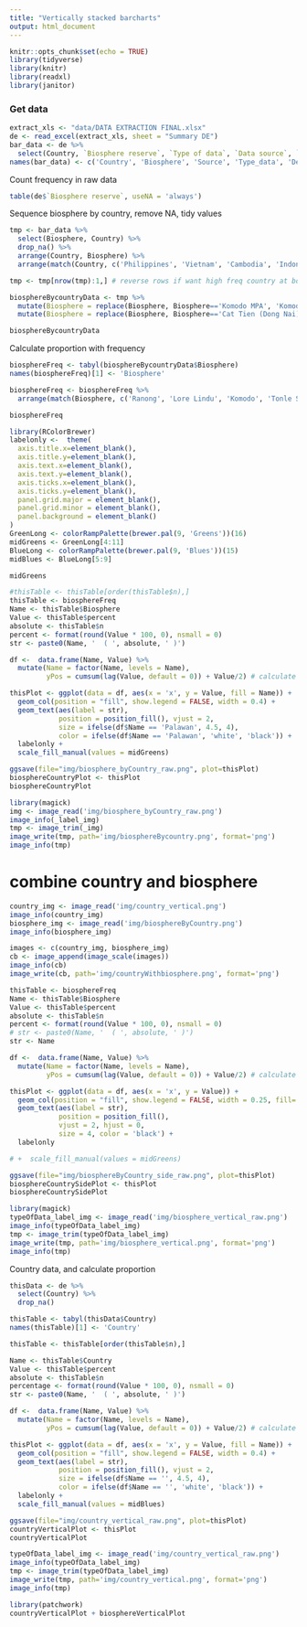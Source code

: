 ---
title: "Vertically stacked barcharts"
output: html_document
---

```{r setup, include=FALSE}
knitr::opts_chunk$set(echo = TRUE)
library(tidyverse)
library(knitr)
library(readxl)
library(janitor)
```

### Get data
```{r eval = TRUE}
extract_xls <- "data/DATA EXTRACTION FINAL.xlsx"
de <- read_excel(extract_xls, sheet = "Summary DE")
bar_data <- de %>% 
  select(Country, `Biosphere reserve`, `Type of data`, `Data source`, `Study design`)
names(bar_data) <- c('Country', 'Biosphere', 'Source', 'Type_data', 'Design')
```

Count frequency in raw data
```{r get data column}
table(de$`Biosphere reserve`, useNA = 'always')
```

Sequence biosphere by country, remove NA, tidy values
```{r}
tmp <- bar_data %>% 
  select(Biosphere, Country) %>% 
  drop_na() %>% 
  arrange(Country, Biosphere) %>% 
  arrange(match(Country, c('Philippines', 'Vietnam', 'Cambodia', 'Indonesia', 'Thailand')))

tmp <- tmp[nrow(tmp):1,] # reverse rows if want high freq country at bottom

biosphereBycountryData <- tmp %>%
  mutate(Biosphere = replace(Biosphere, Biosphere=='Komodo MPA', 'Komodo')) %>% 
  mutate(Biosphere = replace(Biosphere, Biosphere=='Cat Tien (Dong Nai)', 'Cat Tien'))

biosphereBycountryData
```

Calculate proportion with frequency
```{r eval = TRUE, echo = TRUE}
biosphereFreq <- tabyl(biosphereBycountryData$Biosphere)
names(biosphereFreq)[1] <- 'Biosphere'

biosphereFreq <- biosphereFreq %>% 
  arrange(match(Biosphere, c('Ranong', 'Lore Lindu', 'Komodo', 'Tonle Sap', 'Red River Delta', 'Cu Lao Cham', 'Cat Tien', 'Palawan')))

biosphereFreq
```

```{r}
library(RColorBrewer)
labelonly <-  theme(
  axis.title.x=element_blank(),
  axis.title.y=element_blank(),
  axis.text.x=element_blank(),
  axis.text.y=element_blank(),
  axis.ticks.x=element_blank(),
  axis.ticks.y=element_blank(),
  panel.grid.major = element_blank(),
  panel.grid.minor = element_blank(),
  panel.background = element_blank()
)
GreenLong <- colorRampPalette(brewer.pal(9, 'Greens'))(16)
midGreens <- GreenLong[4:11]
BlueLong <- colorRampPalette(brewer.pal(9, 'Blues'))(15)
midBlues <- BlueLong[5:9]

midGreens
```

```{r eval = TRUE, echo = TRUE}
#thisTable <- thisTable[order(thisTable$n),]
thisTable <- biosphereFreq
Name <- thisTable$Biosphere
Value <- thisTable$percent
absolute <- thisTable$n
percent <- format(round(Value * 100, 0), nsmall = 0)
str <- paste0(Name, '  ( ', absolute, ' )')

df <-  data.frame(Name, Value) %>%
  mutate(Name = factor(Name, levels = Name),
         yPos = cumsum(lag(Value, default = 0)) + Value/2) # calculate interval position

thisPlot <- ggplot(data = df, aes(x = 'x', y = Value, fill = Name)) +
  geom_col(position = "fill", show.legend = FALSE, width = 0.4) +
  geom_text(aes(label = str),
            position = position_fill(), vjust = 2,
            size = ifelse(df$Name == 'Palawan', 4.5, 4),
            color = ifelse(df$Name == 'Palawan', 'white', 'black')) +
  labelonly +
  scale_fill_manual(values = midGreens)

ggsave(file="img/biosphere_byCountry_raw.png", plot=thisPlot)
biosphereCountryPlot <- thisPlot  
biosphereCountryPlot
```

```{r}
library(magick)
img <- image_read('img/biosphere_byCountry_raw.png')
image_info(_label_img)
tmp <- image_trim(_img)
image_write(tmp, path='img/biosphereBycountry.png', format='png')
image_info(tmp)
```
# combine country and biosphere
```{r}
country_img <- image_read('img/country_vertical.png')
image_info(country_img)
biosphere_img <- image_read('img/biosphereByCountry.png')
image_info(biosphere_img)

images <- c(country_img, biosphere_img)
cb <- image_append(image_scale(images))
image_info(cb)
image_write(cb, path='img/countryWithbiosphere.png', format='png')
```

```{r eval = TRUE, echo = TRUE}
thisTable <- biosphereFreq
Name <- thisTable$Biosphere
Value <- thisTable$percent
absolute <- thisTable$n
percent <- format(round(Value * 100, 0), nsmall = 0)
# str <- paste0(Name, '  ( ', absolute, ' )')
str <- Name

df <-  data.frame(Name, Value) %>%
  mutate(Name = factor(Name, levels = Name),
         yPos = cumsum(lag(Value, default = 0)) + Value/2) # calculate interval position

thisPlot <- ggplot(data = df, aes(x = 'x', y = Value)) +
  geom_col(position = "fill", show.legend = FALSE, width = 0.25, fill='white', color='black') +
  geom_text(aes(label = str),
            position = position_fill(), 
            vjust = 2, hjust = 0,
            size = 4, color = 'black') +
  labelonly 

# +  scale_fill_manual(values = midGreens)

ggsave(file="img/biosphereByCountry_side_raw.png", plot=thisPlot)
biosphereCountrySidePlot <- thisPlot  
biosphereCountrySidePlot
```

```{r}
library(magick)
typeOfData_label_img <- image_read('img/biosphere_vertical_raw.png')
image_info(typeOfData_label_img)
tmp <- image_trim(typeOfData_label_img)
image_write(tmp, path='img/biosphere_vertical.png', format='png')
image_info(tmp)
```

Country data, and calculate proportion
```{r eval = TRUE, echo = TRUE}
thisData <- de %>% 
  select(Country) %>% 
  drop_na()

thisTable <- tabyl(thisData$Country)
names(thisTable)[1] <- 'Country'

thisTable <- thisTable[order(thisTable$n),]
```

```{r eval = TRUE, echo = FALSE}
Name <- thisTable$Country
Value <- thisTable$percent
absolute <- thisTable$n
percentage <- format(round(Value * 100, 0), nsmall = 0)
str <- paste0(Name, '  ( ', absolute, ' )')

df <-  data.frame(Name, Value) %>%
  mutate(Name = factor(Name, levels = Name),
         yPos = cumsum(lag(Value, default = 0)) + Value/2) # calculate interval position

thisPlot <- ggplot(data = df, aes(x = 'x', y = Value, fill = Name)) +
  geom_col(position = "fill", show.legend = FALSE, width = 0.4) +
  geom_text(aes(label = str),
            position = position_fill(), vjust = 2,
            size = ifelse(df$Name == '', 4.5, 4),
            color = ifelse(df$Name == '', 'white', 'black')) +
  labelonly +
  scale_fill_manual(values = midBlues)

ggsave(file="img/country_vertical_raw.png", plot=thisPlot)
countryVerticalPlot <- thisPlot  
countryVerticalPlot
```

```{r}
typeOfData_label_img <- image_read('img/country_vertical_raw.png')
image_info(typeOfData_label_img)
tmp <- image_trim(typeOfData_label_img)
image_write(tmp, path='img/country_vertical.png', format='png')
image_info(tmp)
```

```{r}
library(patchwork)
countryVerticalPlot + biosphereVerticalPlot
```


